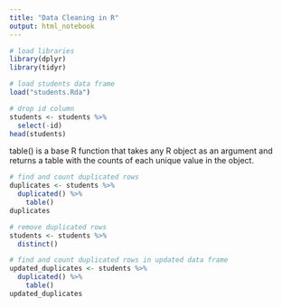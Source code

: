 ```yaml
---
title: "Data Cleaning in R"
output: html_notebook
---
```


```r
# load libraries
library(dplyr)
library(tidyr)
```

```r
# load students data frame
load("students.Rda")
```

```r
# drop id column
students <- students %>%
  select(-id)
head(students)
```

table() is a base R function that takes any R object as an argument and returns a table with the counts of each unique value in the object.

```r
# find and count duplicated rows
duplicates <- students %>%
  duplicated() %>%
    table()
duplicates
```

```r
# remove duplicated rows
students <- students %>%
  distinct()
```

```r
# find and count duplicated rows in updated data frame
updated_duplicates <- students %>%
  duplicated() %>%
    table()
updated_duplicates
```
